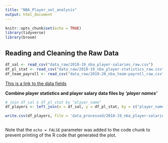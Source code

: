 ```yaml
---
title: "NBA_Player_sel_analysis"
output: html_document
---
```


```r
knitr::opts_chunk$set(echo = TRUE)
library(tidyverse)
library(broom)
```

## Reading and Cleaning the Raw Data

```r
df_sal <- read_csv("data_raw/2018-19_nba_player-salaries_raw.csv")
df_pl_stat <- read_csv("data_raw/2018-19_nba_player-statistics_raw.csv")
df_team_payroll <- read_csv("data_raw/2019-20_nba_team-payroll_raw.csv")
```

[This is a link to the data fields](https://uclearn.canberra.edu.au/courses/9531/pages/data-description-reproducible-data-analysis-project)

**Combine player statistics and player salary data files by *'player names'***
```r
# join df_sal & df_pl_stat by "player_name"
df_players <- left_join(x = df_sal, y = df_pl_stat, by = c("player_name"))
```


```r
write.csv(df_players, file = 'data_processed/2018-19_nba_player-salaries-stats_.csv', row.names = FALSE)
```




```r

```

Note that the `echo = FALSE` parameter was added to the code chunk to prevent printing of the R code that generated the plot.
